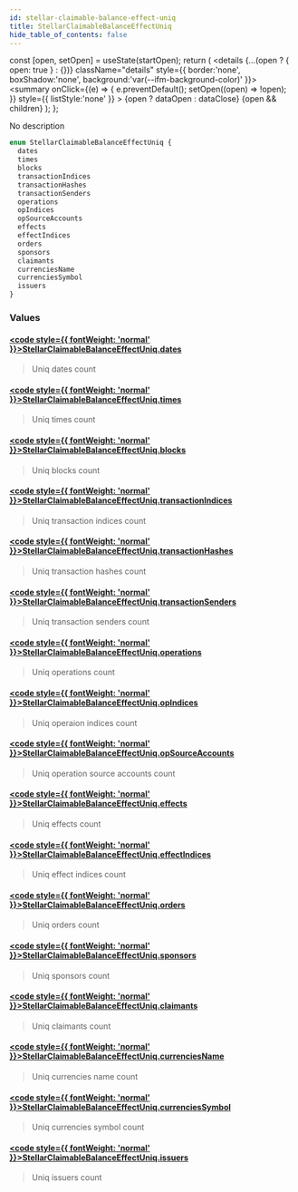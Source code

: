 ```yaml
---
id: stellar-claimable-balance-effect-uniq
title: StellarClaimableBalanceEffectUniq
hide_table_of_contents: false
---
```







  const [open, setOpen] = useState(startOpen);
  return (
    <details {...(open ? { open: true } : {})} className="details" style={{ border:'none', boxShadow:'none', background:'var(--ifm-background-color)' }}>
      <summary
        onClick={(e) => {
          e.preventDefault();
          setOpen((open) => !open);
        }}
        style={{ listStyle:'none' }}
      >
      {open ? dataOpen : dataClose}
      </summary>
      {open && children}
    </details>
  );
};








No description


```graphql
enum StellarClaimableBalanceEffectUniq {
  dates
  times
  blocks
  transactionIndices
  transactionHashes
  transactionSenders
  operations
  opIndices
  opSourceAccounts
  effects
  effectIndices
  orders
  sponsors
  claimants
  currenciesName
  currenciesSymbol
  issuers
}
```




### Values

#### [<code style={{ fontWeight: 'normal' }}>StellarClaimableBalanceEffectUniq.<b>dates</b></code>](#)  
> 
> 
> Uniq dates count
> 

#### [<code style={{ fontWeight: 'normal' }}>StellarClaimableBalanceEffectUniq.<b>times</b></code>](#)  
> 
> 
> Uniq times count
> 

#### [<code style={{ fontWeight: 'normal' }}>StellarClaimableBalanceEffectUniq.<b>blocks</b></code>](#)  
> 
> 
> Uniq blocks count
> 

#### [<code style={{ fontWeight: 'normal' }}>StellarClaimableBalanceEffectUniq.<b>transactionIndices</b></code>](#)  
> 
> 
> Uniq transaction indices count
> 

#### [<code style={{ fontWeight: 'normal' }}>StellarClaimableBalanceEffectUniq.<b>transactionHashes</b></code>](#)  
> 
> 
> Uniq transaction hashes count
> 

#### [<code style={{ fontWeight: 'normal' }}>StellarClaimableBalanceEffectUniq.<b>transactionSenders</b></code>](#)  
> 
> 
> Uniq transaction senders count
> 

#### [<code style={{ fontWeight: 'normal' }}>StellarClaimableBalanceEffectUniq.<b>operations</b></code>](#)  
> 
> 
> Uniq operations count
> 

#### [<code style={{ fontWeight: 'normal' }}>StellarClaimableBalanceEffectUniq.<b>opIndices</b></code>](#)  
> 
> 
> Uniq operaion indices count
> 

#### [<code style={{ fontWeight: 'normal' }}>StellarClaimableBalanceEffectUniq.<b>opSourceAccounts</b></code>](#)  
> 
> 
> Uniq operation source accounts count
> 

#### [<code style={{ fontWeight: 'normal' }}>StellarClaimableBalanceEffectUniq.<b>effects</b></code>](#)  
> 
> 
> Uniq effects count
> 

#### [<code style={{ fontWeight: 'normal' }}>StellarClaimableBalanceEffectUniq.<b>effectIndices</b></code>](#)  
> 
> 
> Uniq effect indices count
> 

#### [<code style={{ fontWeight: 'normal' }}>StellarClaimableBalanceEffectUniq.<b>orders</b></code>](#)  
> 
> 
> Uniq orders count
> 

#### [<code style={{ fontWeight: 'normal' }}>StellarClaimableBalanceEffectUniq.<b>sponsors</b></code>](#)  
> 
> 
> Uniq sponsors count
> 

#### [<code style={{ fontWeight: 'normal' }}>StellarClaimableBalanceEffectUniq.<b>claimants</b></code>](#)  
> 
> 
> Uniq claimants count
> 

#### [<code style={{ fontWeight: 'normal' }}>StellarClaimableBalanceEffectUniq.<b>currenciesName</b></code>](#)  
> 
> 
> Uniq currencies name count
> 

#### [<code style={{ fontWeight: 'normal' }}>StellarClaimableBalanceEffectUniq.<b>currenciesSymbol</b></code>](#)  
> 
> 
> Uniq currencies symbol count
> 

#### [<code style={{ fontWeight: 'normal' }}>StellarClaimableBalanceEffectUniq.<b>issuers</b></code>](#)  
> 
> 
> Uniq issuers count
> 




